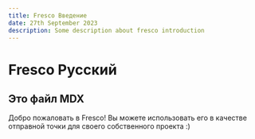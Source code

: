 ```yaml
---
title: Fresco Введение
date: 27th September 2023
description: Some description about fresco introduction
---
```


# Fresco Русский

## Это файл MDX

Добро пожаловать в Fresco! Вы можете использовать его в качестве отправной точки для своего собственного проекта :)

